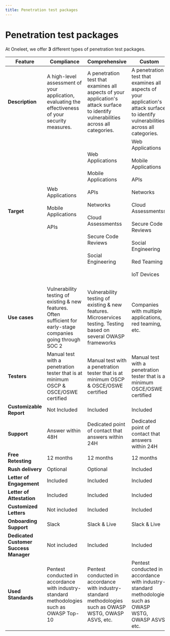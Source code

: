 ```yaml
---
title: Penetration test packages
---
```


# Penetration test packages

At Oneleet, we offer **3** different types of penetration test packages.

| Feature                                | Compliance                                                                                                       | Comprehensive                                                                                                                                                         | Custom                                                                                                                                                                                                        |
| -------------------------------------- | ---------------------------------------------------------------------------------------------------------------- | --------------------------------------------------------------------------------------------------------------------------------------------------------------------- | ------------------------------------------------------------------------------------------------------------------------------------------------------------------------------------------------------------- |
| **Description**                        | A high-level assessment of your application, evaluating the effectiveness of your security measures.             | A penetration test that examines all aspects of your application's attack surface to identify vulnerabilities across all categories.                                  | A penetration test that examines all aspects of your application's attack surface to identify vulnerabilities across all categories.                                                                          |
| **Target**                             | Web Applications<br></br>Mobile Applications<br></br>APIs<br></br>                                               | Web Applications<br></br>Mobile Applications<br></br>APIs<br></br>Networks<br></br>Cloud Assessmentss<br></br>Secure Code Reviews<br></br>Social Engineering<br></br> | Web Applications<br></br>Mobile Applications<br></br>APIs<br></br>Networks<br></br>Cloud Assessmentss<br></br>Secure Code Reviews<br></br>Social Engineering<br></br>Red Teaming<br></br>IoT Devices<br></br> |
| **Use cases**                          | Vulnerability testing of existing & new features. Often sufficient for early-stage companies going through SOC 2 | Vulnerability testing of existing & new features. Microservices testing. Testing based on several OWASP frameworks                                                    | Companies with multiple applications, red teaming, etc.                                                                                                                                                       |
| **Testers**                            | Manual test with a penetration tester that is at minimum OSCP & OSCE/OSWE certified                              | Manual test with a penetration tester that is at minimum OSCP & OSCE/OSWE certified                                                                                   | Manual test with a penetration tester that is at minimum OSCE/OSWE certified                                                                                                                                  |
| **Customizable Report**                | Not Included                                                                                                     | Included                                                                                                                                                              | Included                                                                                                                                                                                                      |
| **Support**                            | Answer within 48H                                                                                                | Dedicated point of contact that answers within 24H                                                                                                                    | Dedicated point of contact that answers within 24H                                                                                                                                                            |
| **Free Retesting**                     | 12 months                                                                                                        | 12 months                                                                                                                                                             | 12 months                                                                                                                                                                                                     |
| **Rush delivery**                      | Optional                                                                                                         | Optional                                                                                                                                                              | Included                                                                                                                                                                                                      |
| **Letter of Engagement**               | Included                                                                                                         | Included                                                                                                                                                              | Included                                                                                                                                                                                                      |
| **Letter of Attestation**              | Included                                                                                                         | Included                                                                                                                                                              | Included                                                                                                                                                                                                      |
| **Customized Letters**                 | Not included                                                                                                     | Included                                                                                                                                                              | Included                                                                                                                                                                                                      |
| **Onboarding Support**                 | Slack                                                                                                            | Slack & Live                                                                                                                                                          | Slack & Live                                                                                                                                                                                                  |
| **Dedicated Customer Success Manager** | Not included                                                                                                     | Included                                                                                                                                                              | Included                                                                                                                                                                                                      |
| **Used Standards**                     | Pentest conducted in accordance with industry-standard methodologies such as OWASP Top-10                        | Pentest conducted in accordance with industry-standard methodologies such as OWASP WSTG, OWASP ASVS, etc.                                                             | Pentest conducted in accordance with industry-standard methodologies such as OWASP WSTG, OWASP ASVS, etc.                                                                                                     |
